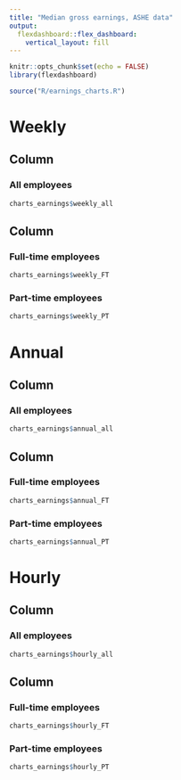 ```yaml
---
title: "Median gross earnings, ASHE data"
output: 
  flexdashboard::flex_dashboard:
    vertical_layout: fill
---
```


```r
knitr::opts_chunk$set(echo = FALSE)
library(flexdashboard)
```

```r
source("R/earnings_charts.R")
```


Weekly
================

Column
-------------------------------------

### All employees

```r

charts_earnings$weekly_all

```

Column {.tabset}
-----------------------------------

### Full-time employees

```r

charts_earnings$weekly_FT

```

### Part-time employees

```r

charts_earnings$weekly_PT

```


Annual
================

Column
-------------------------------------

### All employees

```r

charts_earnings$annual_all

```

Column {.tabset}
-------------------------------------

### Full-time employees

```r

charts_earnings$annual_FT

```

### Part-time employees

```r

charts_earnings$annual_PT

```

Hourly
================

Column
-------------------------------------

### All employees

```r

charts_earnings$hourly_all

```

Column {.tabset}
-------------------------------------

### Full-time employees

```r

charts_earnings$hourly_FT

```

### Part-time employees

```r

charts_earnings$hourly_PT

```

